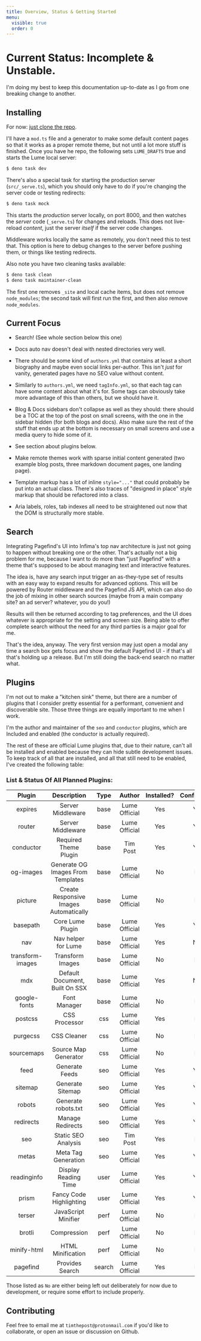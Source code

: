 ```yaml
---
title: Overview, Status & Getting Started
menu:
  visible: true
  order: 0
---
```

# Current Status: <span class="text--danger">Incomplete & Unstable.</span>

I'm doing my best to keep this documentation up-to-date as I go from one breaking 
change to another. 

## Installing

For now: [just clone the repo](https://github.com/timthepost/cushytext).

I'll have a `mod.ts` file and a generator to make some default content pages so that it 
works as a proper remote theme, but not until a lot more stuff is finished. Once you have 
he repo, the following sets `LUME_DRAFTS` true and starts the Lume local server:

```bash
$ deno task dev
```

There's also a special task for starting the production server (`src/_serve.ts`),
which you should only have to do if you're changing the server code or testing 
redirects:

```bash
$ deno task mock
```

This starts the _production_ server locally, on port 8000, and then watches
the _server_ code (`_serve.ts`) for changes and reloads. This does not live-reload
_content_, just the server _itself_ if the server code changes.

Middleware works locally the same as remotely, you don't need this to test that. 
This option is here to debug changes to the server before pushing them, or
things like testing redirects.

Also note you have two cleaning tasks available:

```bash
$ deno task clean
$ deno task maintainer-clean
```

The first one removes `_site` and local cache items, but does not remove `node_modules`; 
the second task will first run the first, and then also remove `node_modules`.

## Current Focus

 - Search! (See whole section below this one)

 - Docs auto nav doesn't deal with nested directories very well.

 - There should be some kind of `authors.yml` that contains at least a short
   biography and maybe even social links per-author. This isn't _just_ for 
   vanity, generated pages have no SEO value without content.

 - Similarly to `authors.yml`, we need `tagInfo.yml`, so that each tag can have 
   some content about what it's for. Some tags can obviously take more advantage 
   of this than others, but we should have it.

 - Blog & Docs sidebars don't collapse as well as they should: there should be 
   a TOC at the top of the post on small screens, with the one in the sidebar hidden
   (for both blogs and docs). Also make sure the rest of the stuff that ends up at 
   the bottom is necessary on small screens and use a media query to hide some of it.

 - See section about plugins below.

 - Make remote themes work with sparse initial content generated (two example 
   blog posts, three markdown document pages, one landing page).

 - Template markup has a lot of inline `style="..."` that could probably be put 
   into an actual class. There's also traces of "designed in place" style markup
   that should be refactored into a class. 

 - Aria labels, roles, tab indexes all need to be straightened out now that the 
   DOM is structurally more stable.

## Search 

Integrating Pagefind's UI into Infima's top nav architecture is just not going to
happen without breaking one or the other. That's actually not a big problem for 
me, because I want to do more than "just Pagefind" with a theme that's supposed
to be about managing text and interactive features.

The idea is, have any search input trigger an as-they-type set of results with an
easy way to expand results for advanced options. This will be powered by Router 
middleware and the Pagefind JS API, which can also do the job of mixing in other 
search sources (maybe from a main company site? an ad server? whatever, you do you!)

Results will then be returned according to tag preferences, and the UI does whatever 
is appropriate for the setting and screen size. Being able to offer complete 
search without the need for any third parties is a major goal for me.

That's the idea, anyway. The very first version may just open a modal any time a
search box gets focus and show the default Pagefind UI - if that's all that's holding
up a release. But I'm still doing the back-end search no matter what.

## Plugins

I'm not out to make a "kitchen sink" theme, but there are a number of plugins that I 
consider pretty essential for a performant, convenient and discoverable site. Those
three things are equally important to me when I work.

I'm the author and maintainer of the `seo` and `conductor` plugins, which are Included
and enabled (the conductor is actually required).

The rest of these are official Lume plugins that, due to their nature, can't all be
installed and enabled because they can hide subtle development issues. To keep track
of all that are installed, and all that still need to be enabled, I've created the 
following table:

<h3 id="plugin-status">List & Status Of All Planned Plugins:</h3>

| Plugin | Description | Type | Author | Installed? | Configured? |
|:-:|:-:|:-:|:-:|:-:|:-:|
| expires | Server Middleware | base | Lume Official | Yes | Yes |
| router | Server Middleware | base | Lume Official | Yes | Yes |
| conductor  | Required Theme Plugin | base | Tim Post | Yes | Yes |
| og-images | Generate OG Images From Templates | base | Lume Official | No | No |
| picture | Create Responsive Images Automatically | base | Lume Official | No | No |
| basepath   | Core Lume Plugin       | base | Lume Official | Yes | Yes |
| nav        | Nav helper for Lume    | base | Lume Official | Yes | N/A |
| transform-images | Transform Images | base | Lume Official | No | No |
| mdx        | Default Document, Built On SSX | base | Lume Official | Yes | N/A |
| google-fonts | Font Manager | base | Lume Official | No | No |
| postcss    | CSS Processor          | css | Lume Official | Yes | No |
| purgecss   | CSS Cleaner            | css | Lume Official | No | No |
| sourcemaps | Source Map Generator   | css | Lume Official | No | No |
| feed       | Generate Feeds         | seo | Lume Official | Yes | Yes |
| sitemap    | Generate Sitemap       | seo | Lume Official | Yes | Yes |
| robots     | Generate robots.txt    | seo | Lume Official | Yes | Yes |
| redirects  | Manage Redirects       | seo | Lume Official | Yes | Yes |
| seo        | Static SEO Analysis    | seo | Tim Post | Yes | No |
| metas      | Meta Tag Generation    | seo | Lume Official | Yes | Yes |
| readinginfo | Display Reading Time  | user | Lume Official | Yes | Yes |
| prism | Fancy Code Highlighting | user | Lume Official | Yes | Yes |
| terser | JavaScript Minifier | perf | Lume Official | No | No |
| brotli | Compression | perf | Lume Official | No | No |
| minify-html | HTML Minification | perf | Lume Official | No | No |
| pagefind | Provides Search | search | Lume Official | Yes | No |

Those listed as `No` are either being left out deliberately for now 
due to development, or require some effort to include properly.

## Contributing

Feel free to email me at `timthepost@protonmail.com` if you'd like to collaborate, or open 
an issue or discussion on Github. 